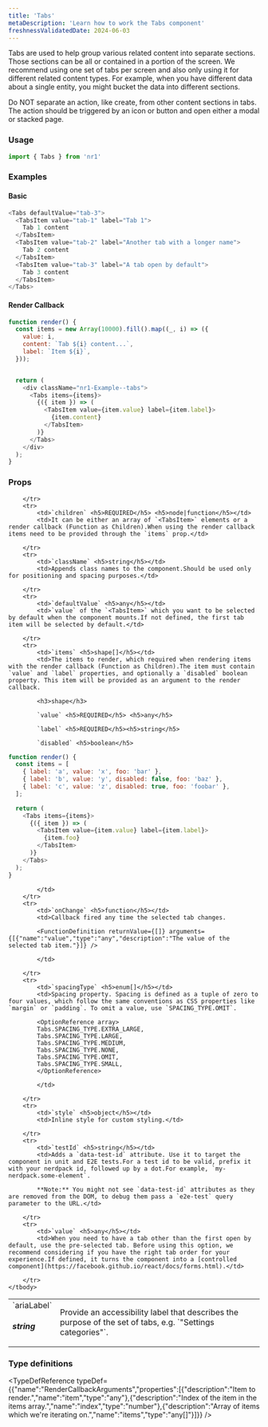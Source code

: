 ```yaml
---
title: 'Tabs'
metaDescription: 'Learn how to work the Tabs component'
freshnessValidatedDate: 2024-06-03
---
```


Tabs are used to help group various related content into separate sections. Those sections can be all or contained in a portion of the screen. We recommend using one set of tabs per screen and also only using it for different related content types. For example, when you have different data about a single entity, you might bucket the data into different sections.

Do NOT separate an action, like create, from other content sections in tabs. The action should be triggered by an icon or button and open either a modal or stacked page.

### Usage

```js
import { Tabs } from 'nr1'
```


### Examples

#### Basic

```js
<Tabs defaultValue="tab-3">
  <TabsItem value="tab-1" label="Tab 1">
    Tab 1 content
  </TabsItem>
  <TabsItem value="tab-2" label="Another tab with a longer name">
    Tab 2 content
  </TabsItem>
  <TabsItem value="tab-3" label="A tab open by default">
    Tab 3 content
  </TabsItem>
</Tabs>
```



#### Render Callback

```js
function render() {
  const items = new Array(10000).fill().map((_, i) => ({
    value: i,
    content: `Tab ${i} content...`,
    label: `Item ${i}`,
  }));


  return (
    <div className="nr1-Example--tabs">
      <Tabs items={items}>
        {({ item }) => (
          <TabsItem value={item.value} label={item.label}>
            {item.content}
          </TabsItem>
        )}
      </Tabs>
    </div>
  );
}
```



### Props

<table>
    <tbody>
        <tr>
            <td>`ariaLabel` <h5>string</h5></td>
            <td>Provide an accessibility label that describes the purpose of the set of tabs, e.g. `"Settings categories"`.</td>

        </tr>
        <tr>
            <td>`children` <h5>REQUIRED</h5> <h5>node|function</h5></td>
            <td>It can be either an array of `<TabsItem>` elements or a render callback (Function as Children).When using the render callback items need to be provided through the `items` prop.</td>

        </tr>
        <tr>
            <td>`className` <h5>string</h5></td>
            <td>Appends class names to the component.Should be used only for positioning and spacing purposes.</td>

        </tr>
        <tr>
            <td>`defaultValue` <h5>any</h5></td>
            <td>`value` of the `<TabsItem>` which you want to be selected by default when the component mounts.If not defined, the first tab item will be selected by default.</td>

        </tr>
        <tr>
            <td>`items` <h5>shape[]</h5></td>
            <td>The items to render, which required when rendering items with the render callback (Function as Children).The item must contain `value` and `label` properties, and optionally a `disabled` boolean property. This item will be provided as an argument to the render callback.
            
            <h3>shape</h3>
            
            `value` <h5>REQUIRED</h5> <h5>any</h5>
            
            `label` <h5>REQUIRED</h5><h5>string</h5>
           
            `disabled` <h5>boolean</h5>
            
```js
function render() {
  const items = [
    { label: 'a', value: 'x', foo: 'bar' },
    { label: 'b', value: 'y', disabled: false, foo: 'baz' },
    { label: 'c', value: 'z', disabled: true, foo: 'foobar' },
  ];

  return (
    <Tabs items={items}>
      {({ item }) => (
        <TabsItem value={item.value} label={item.label}>
          {item.foo}
        </TabsItem>
      )}
    </Tabs>
  );
}
```
            
            </td>
        </tr>
        <tr>
            <td>`onChange` <h5>function</h5></td>
            <td>Callback fired any time the selected tab changes.
            
            <FunctionDefinition returnValue={[]} arguments={[{"name":"value","type":"any","description":"The value of the selected tab item."}]} />
            
            </td>

        </tr>
        <tr>
            <td>`spacingType` <h5>enum[]</h5></td>
            <td>Spacing property. Spacing is defined as a tuple of zero to four values, which follow the same conventions as CSS properties like `margin` or `padding`. To omit a value, use `SPACING_TYPE.OMIT`.
            
            <OptionReference array>
            Tabs.SPACING_TYPE.EXTRA_LARGE,
            Tabs.SPACING_TYPE.LARGE,
            Tabs.SPACING_TYPE.MEDIUM,
            Tabs.SPACING_TYPE.NONE,
            Tabs.SPACING_TYPE.OMIT,
            Tabs.SPACING_TYPE.SMALL,
            </OptionReference>
            
            </td>

        </tr>
        <tr>
            <td>`style` <h5>object</h5></td>
            <td>Inline style for custom styling.</td>

        </tr>
        <tr>
            <td>`testId` <h5>string</h5></td>
            <td>Adds a `data-test-id` attribute. Use it to target the component in unit and E2E tests.For a test id to be valid, prefix it with your nerdpack id, followed up by a dot.For example, `my-nerdpack.some-element`.
            
            **Note:** You might not see `data-test-id` attributes as they are removed from the DOM, to debug them pass a `e2e-test` query parameter to the URL.</td>

        </tr>
        <tr>
            <td>`value` <h5>any</h5></td>
            <td>When you need to have a tab other than the first open by default, use the pre-selected tab. Before using this option, we recommend considering if you have the right tab order for your experience.If defined, it turns the component into a [controlled component](https://facebook.github.io/react/docs/forms.html).</td>

        </tr>
    </tbody>
</table>

### Type definitions

<TypeDefReference typeDef={{"name":"RenderCallbackArguments","properties":[{"description":"Item to render.","name":"item","type":"any"},{"description":"Index of the item in the items array.","name":"index","type":"number"},{"description":"Array of items which we're iterating on.","name":"items","type":"any[]"}]}} />